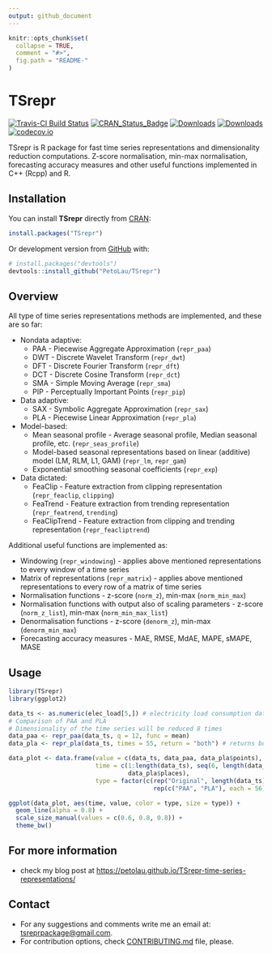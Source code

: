 ```yaml
---
output: github_document
---
```


<!-- README.md is generated from README.Rmd. Please edit that file -->

```r
knitr::opts_chunk$set(
  collapse = TRUE,
  comment = "#>",
  fig.path = "README-"
)
```

# TSrepr

[![Travis-CI Build Status](https://travis-ci.org/PetoLau/TSrepr.svg?branch=master)](https://travis-ci.org/PetoLau/TSrepr)
[![CRAN_Status_Badge](http://www.r-pkg.org/badges/version/TSrepr)](https://cran.r-project.org/package=TSrepr)
[![Downloads](http://cranlogs.r-pkg.org/badges/TSrepr)](https://cran.r-project.org/package=TSrepr)
[![Downloads](http://cranlogs.r-pkg.org/badges/grand-total/TSrepr?color=green)](https://cran.r-project.org/package=TSrepr)
[![codecov.io](https://codecov.io/github/PetoLau/TSrepr/coverage.svg?branch=master)](https://codecov.io/github/PetoLau/TSrepr?branch=master)


TSrepr is R package for fast time series representations and dimensionality reduction computations. Z-score normalisation, min-max normalisation, forecasting accuracy measures and other useful functions implemented in C++ (Rcpp) and R.

## Installation

You can install **TSrepr** directly from [CRAN](https://CRAN.R-project.org/package=TSrepr):
```r
install.packages("TSrepr")
```

Or development version from [GitHub](https://github.com/PetoLau/TSrepr) with:
```r
# install.packages("devtools")
devtools::install_github("PetoLau/TSrepr")
```

## Overview

All type of time series representations methods are implemented, and these are so far:

* Nondata adaptive:
     - PAA - Piecewise Aggregate Approximation (`repr_paa`)
     - DWT - Discrete Wavelet Transform (`repr_dwt`)
     - DFT - Discrete Fourier Transform (`repr_dft`)
     - DCT - Discrete Cosine Transform (`repr_dct`)
     - SMA - Simple Moving Average (`repr_sma`)
     - PIP - Perceptually Important Points (`repr_pip`)
* Data adaptive:
     - SAX - Symbolic Aggregate Approximation (`repr_sax`)
     - PLA - Piecewise Linear Approximation (`repr_pla`)
* Model-based:
     - Mean seasonal profile - Average seasonal profile, Median seasonal profile, etc. (`repr_seas_profile`)
     - Model-based seasonal representations based on linear (additive) model (LM, RLM, L1, GAM) (`repr_lm`, `repr_gam`)
     - Exponential smoothing seasonal coefficients (`repr_exp`)
* Data dictated:
     - FeaClip - Feature extraction from clipping representation (`repr_feaclip`, `clipping`)
     - FeaTrend - Feature extraction from trending representation (`repr_featrend`, `trending`)
     - FeaClipTrend - Feature extraction from clipping and trending representation (`repr_feacliptrend`)

Additional useful functions are implemented as:

  * Windowing (`repr_windowing`) - applies above mentioned representations to every window of a time series
  * Matrix of representations (`repr_matrix`) - applies above mentioned representations to every row of a matrix of time series
  * Normalisation functions - z-score (`norm_z`), min-max (`norm_min_max`)
  * Normalisation functions with output also of scaling parameters - z-score (`norm_z_list`), min-max (`norm_min_max_list`)
  * Denormalisation functions - z-score (`denorm_z`), min-max (`denorm_min_max`)
  * Forecasting accuracy measures - MAE, RMSE, MdAE, MAPE, sMAPE, MASE

## Usage

```r
library(TSrepr)
library(ggplot2)

data_ts <- as.numeric(elec_load[5,]) # electricity load consumption data
# Comparison of PAA and PLA
# Dimensionality of the time series will be reduced 8 times
data_paa <- repr_paa(data_ts, q = 12, func = mean)
data_pla <- repr_pla(data_ts, times = 55, return = "both") # returns both extracted places and values

data_plot <- data.frame(value = c(data_ts, data_paa, data_pla$points),
                        time = c(1:length(data_ts), seq(6, length(data_ts), by = 12),
                                 data_pla$places),
                        type = factor(c(rep("Original", length(data_ts)),
                                        rep(c("PAA", "PLA"), each = 56))))

ggplot(data_plot, aes(time, value, color = type, size = type)) +
  geom_line(alpha = 0.8) +
  scale_size_manual(values = c(0.6, 0.8, 0.8)) +
  theme_bw()
```

## For more information

 - check my blog post at [https://petolau.github.io/TSrepr-time-series-representations/](https://petolau.github.io/TSrepr-time-series-representations/)

## Contact

 - For any suggestions and comments write me an email at: [tsreprpackage@gmail.com](mailto:tsreprpackage@gmail.com).
 - For contribution options, check [CONTRIBUTING.md](https://github.com/PetoLau/TSrepr/blob/master/CONTRIBUTING.md) file, please.
